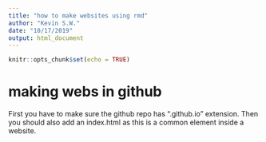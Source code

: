 ```yaml
---
title: "how to make websites using rmd"
author: "Kevin S.W."
date: "10/17/2019"
output: html_document
---
```


```r
knitr::opts_chunk$set(echo = TRUE)
```

# making webs in github

First you have to make sure the github repo has ".github.io" extension. Then you should also add an index.html as this is a common element inside a website.